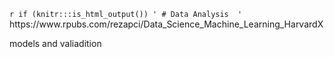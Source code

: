 `r if (knitr:::is_html_output()) '
# Data Analysis 
'`
https://www.rpubs.com/rezapci/Data_Science_Machine_Learning_HarvardX

models and valiadition
